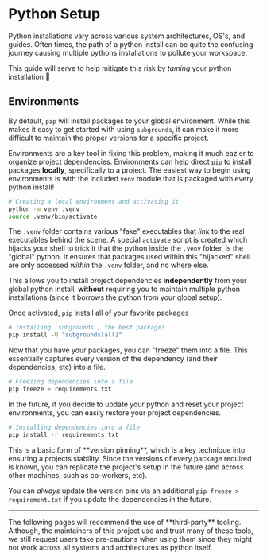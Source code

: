 
# Python Setup

Python installations vary across various system architectures, OS's, and guides. Often times, the path of a python install can be quite the confusing journey causing multiple pythons installations to pollute your workspace.

This guide will serve to help mitigate this risk by *taming* your python installation 🎉

## Environments

By default, `pip` will install packages to your global environment. While this makes it easy to get started with using `subgrounds`, it can make it more difficult to maintain the proper versions for a specific project.

Environments are a key tool in fixing this problem, making it much eazier to organize project dependencies. Environments can help direct `pip` to install packages **locally**, specifically to a project. The easiest way to begin using environments is with the included `venv` module that is packaged with every python install!

```bash copy
# Creating a local environment and activating it
python -m venv .venv
source .venv/bin/activate
```

The `.venv` folder contains various "fake" executables that *link* to the real executables behind the scene. A special `activate` script is created which hijacks your shell to trick it that the python inside the `.venv` folder, is the "global" python. It ensures that packages used within this "hijacked" shell are only accessed *within* the `.venv` folder, and no where else.

This allows you to install project dependencies **independently** from your global python install, **without** requiring you to maintain multiple python installations (since it borrows the python from your global setup).

Once activated, `pip` install all of your favorite packages

```bash copy
# Installing `subgrounds`, the best package!
pip install -U "subgrounds[all]"
```

Now that you have your packages, you can "freeze" them into a file. This essentially captures every version of the dependency (and their dependencies, etc) into a file.

```bash copy
# Freezing dependencies into a file
pip freeze > requirements.txt
```

In the future, if you decide to update your python and reset your project environments, you can easily restore your project dependencies.

```bash copy
# Installing dependencies into a file
pip install -r requirements.txt
```

<Callout type="info">
This is a basic form of **version pinning**, which is a key technique into ensuring a projects stability. Since the versions of every package required is known, you can replicate the project's setup in the future (and across other machines, such as co-workers, etc).

</Callout>

You can *always* update the version pins via an additional `pip freeze > requirement.txt` if you update the dependencies in the future.

***

<Callout type="warning">
The following pages will recommend the use of **third-party** tooling. Although, the maintainers of this project use and trust many of these tools, we still request users take pre-cautions when using them since they might not work across all systems and architectures as python itself.

</Callout>
